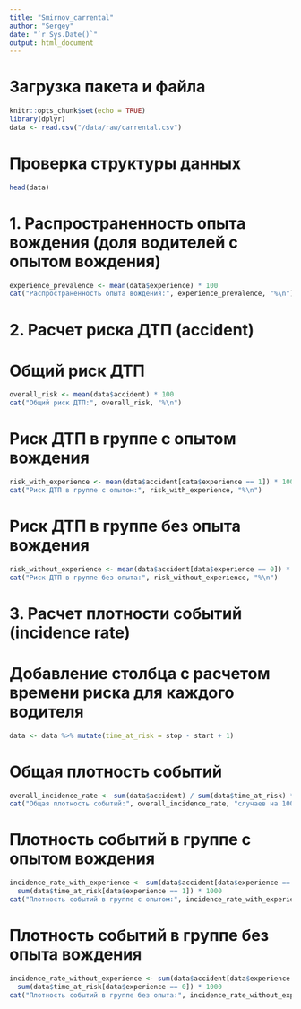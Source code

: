 ```yaml
---
title: "Smirnov_carrental"
author: "Sergey"
date: "`r Sys.Date()`"
output: html_document
---
```

# Загрузка пакета и файла
```r
knitr::opts_chunk$set(echo = TRUE)
library(dplyr)
data <- read.csv("/data/raw/carrental.csv")
```

# Проверка структуры данных
```r
head(data)
```

# 1. Распространенность опыта вождения (доля водителей с опытом вождения)
```r
experience_prevalence <- mean(data$experience) * 100
cat("Распространенность опыта вождения:", experience_prevalence, "%\n")
```

# 2. Расчет риска ДТП (accident)
# Общий риск ДТП
```r
overall_risk <- mean(data$accident) * 100
cat("Общий риск ДТП:", overall_risk, "%\n")
```

# Риск ДТП в группе с опытом вождения
```r
risk_with_experience <- mean(data$accident[data$experience == 1]) * 100
cat("Риск ДТП в группе с опытом:", risk_with_experience, "%\n")
```

# Риск ДТП в группе без опыта вождения
```r
risk_without_experience <- mean(data$accident[data$experience == 0]) * 100
cat("Риск ДТП в группе без опыта:", risk_without_experience, "%\n")
```

# 3. Расчет плотности событий (incidence rate)
# Добавление столбца с расчетом времени риска для каждого водителя
```r
data <- data %>% mutate(time_at_risk = stop - start + 1)
```

# Общая плотность событий
```r
overall_incidence_rate <- sum(data$accident) / sum(data$time_at_risk) * 1000  # На 1000 человеко-дней
cat("Общая плотность событий:", overall_incidence_rate, "случаев на 1000 человеко-дней\n")
```

# Плотность событий в группе с опытом вождения
```r
incidence_rate_with_experience <- sum(data$accident[data$experience == 1]) / 
  sum(data$time_at_risk[data$experience == 1]) * 1000
cat("Плотность событий в группе с опытом:", incidence_rate_with_experience, "случаев на 1000 человеко-дней\n")
```

# Плотность событий в группе без опыта вождения
```r
incidence_rate_without_experience <- sum(data$accident[data$experience == 0]) / 
  sum(data$time_at_risk[data$experience == 0]) * 1000
cat("Плотность событий в группе без опыта:", incidence_rate_without_experience, "случаев на 1000 человеко-дней\n")
```
